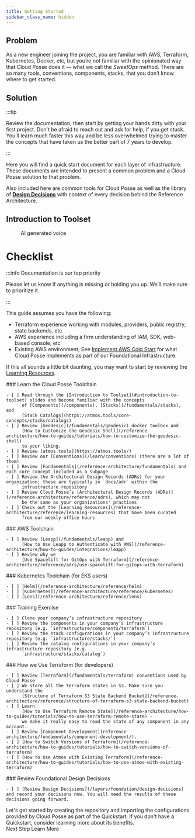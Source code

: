 ```yaml
---
title: Getting Started
sidebar_class_name: hidden
---
```


## Problem

As a new engineer joining the project, you are familiar with AWS, Terraform, Kubernetes, Docker, etc, but you’re not
familiar with the opinionated way that Cloud Posse does it — what we call the _SweetOps_ method. There are so many
tools, conventions, components, stacks, that you don’t know where to get started.

## Solution

:::tip

Review the documentation, then start by getting your hands dirty with your first project. Don’t be afraid to reach out
and ask for help, if you get stuck. You’ll learn much faster this way and be less overwhelmed trying to master the
concepts that have taken us the better part of 7 years to develop.

:::

Here you will find a quick start document for each layer of infrastructure. These documents are intended to present a
common problem and a Cloud Posse solution to that problem.

Also included here are common tools for Cloud Posse as well as the library of
[**Design Decisions**](/reference-architecture/fundamentals/design-decisions) with context of every decision behind the
Reference Architecture.

## Introduction to Toolset

<figure>
  <ReactPlayer controls url="https://docs.cloudposse.com/assets/refarch/handoffs/introduction-to-toolchain.mp4" />
  <figcaption>AI generated voice</figcaption>
</figure>

# Checklist

:::info Documentation is our top priority

Please let us know if anything is missing or holding you up. We’ll make sure to prioritize it.

:::

This guide assumes you have the following:

- Terraform experience working with modules, providers, public registry, state backends, etc
- AWS experience including a firm understanding of IAM, SDK, web-based console, etc
- Existing AWS environment; See [Implement AWS Cold Start](/reference-architecture/setup/cold-start) for what Cloud
  Posse implements as part of our Foundational Infrastructure.

If this all sounds a little bit daunting, you may want to start by reviewing the [Learning Resources](/reference-architecture/reference/learning-resources).

<Steps>
  <Step>
    ### <StepNumber/> Learn the Cloud Posse Toolchain

    - [ ] Read through the [Introduction to Toolset](#introduction-to-toolset) slides and become familiar with the concepts
          of [Components](/components), [Stacks](/fundamentals/stacks), and
          [Stack Catalogs](https://atmos.tools/core-concepts/stacks/catalogs)
    - [ ] Review [Geodesic](/fundamentals/geodesic) docker toolbox and
          [How to Customize the Geodesic Shell](/reference-architecture/how-to-guides/tutorials/how-to-customize-the-geodesic-shell)
          to your liking.
    - [ ] Review [atmos.tools](https://atmos.tools/)
    - [ ] Review our [Conventions](/learn/conventions) (there are a lot of them)
    - [ ] Review [Fundamentals](/reference-architecture/fundamentals) and each core concept included as a subpage
    - [ ] Review the Architectural Design Records (ADRs) for your organization; these are typically in `docs/adr` within the
          infrastructure repository
    - [ ] Review Cloud Posse’s [Architectural Design Records (ADRs)](/reference-architecture/reference/adrs), which may not
          be the same as your organizations' practices
    - [ ] Check out the [Learning Resources](/reference-architecture/reference/learning-resources) that have been curated
          from our weekly office hours
  </Step>

  <Step>
    ### <StepNumber/> AWS Toolchain

    - [ ] Review [Leapp](/fundamentals/leapp) and
          [How to Use Leapp to Authenticate with AWS](/reference-architecture/how-to-guides/integrations/leapp)
    - [ ] Review why we
          [Use Spacelift for GitOps with Terraform](/reference-architecture/reference/adrs/use-spacelift-for-gitops-with-terraform)
  </Step>

  <Step>
    ### <StepNumber/> Kubernetes Toolchain (for EKS users)

    - [ ] [Helm](/reference-architecture/reference/helm)
    - [ ] [Kubernetes](/reference-architecture/reference/kubernetes)
    - [ ] [Lens](/reference-architecture/reference/lens)
  </Step>

  <Step>
    ### <StepNumber/> Training Exercise

    - [ ] Clone your company’s infrastructure repository
    - [ ] Review the components in your company’s infrastructure repository (e.g. `infrastructure/components/terraform`)
    - [ ] Review the stack configurations in your company’s infrastructure repository (e.g. `infrastructure/stacks/`)
    - [ ] Review the catalog configurations in your company’s infrastructure repository (e.g.
          `infrastructure/stacks/catalog`)
  </Step>

  <Step>
    ### <StepNumber/> How we Use Terraform (for developers)

    - [ ] Review [Terraform](/fundamentals/terraform) conventions used by Cloud Posse
    - [ ] We store all the terraform states in S3. Make sure you understand the
          [Structure of Terraform S3 State Backend Bucket](/reference-architecture/reference/structure-of-terraform-s3-state-backend-bucket)
    - [ ] Learn
          [How to Use Terraform Remote State](/reference-architecture/how-to-guides/tutorials/how-to-use-terraform-remote-state) -
          we make it really easy to read the state of any component in any account.
    - [ ] Review [Component Development](reference-architecture/fundamentals/component-development/).
    - [ ] [How to Switch Versions of Terraform](/reference-architecture/how-to-guides/tutorials/how-to-switch-versions-of-terraform)
    - [ ] [How to Use Atmos with Existing Terraform](/reference-architecture/how-to-guides/tutorials/how-to-use-atmos-with-existing-terraform)
  </Step>

  <Step>
    ### <StepNumber/> Review Foundational Design Decisions

    - [ ] [Review Design Decisions](/layers/foundation/design-decisions) and record your decisions now. You will need the results of these decisions going forward.
  </Step>
</Steps>

<ActionCard title="What comes next?">
  Let's get started by creating the repository and importing the configurations provided by Cloud Posse as part of the Quickstart. If you don't have a Quickstart, consider learning more about its benefits.

  <div>
    <PrimaryCTA to="/layers/foundation/create-repository">Next Step</PrimaryCTA>
    <SecondaryCTA to="/quickstart">Learn More</SecondaryCTA >
  </div>
</ActionCard>
